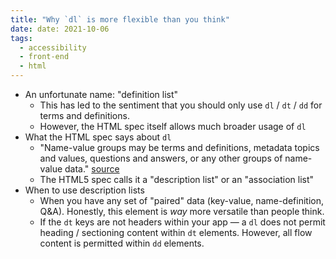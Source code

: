 ```yaml
---
title: "Why `dl` is more flexible than you think"
date: date: 2021-10-06
tags:
  - accessibility
  - front-end
  - html
---
```


<!--
SEO research:

-->

- An unfortunate name: "definition list"
  - This has led to the sentiment that you should only use `dl` / `dt` / `dd` for terms and definitions.
  - However, the HTML spec itself allows much broader usage of `dl`
- What the HTML spec says about `dl`
  - "Name-value groups may be terms and definitions, metadata topics and values, questions and answers, or any other groups of name-value data." [source](https://html.spec.whatwg.org/multipage/grouping-content.html#the-dl-element)
  - The HTML5 spec calls it a "description list" or an "association list"
- When to use description lists
  - When you have any set of "paired" data (key-value, name-definition, Q&A). Honestly, this element is _way_ more versatile than people think.
  - If the `dt` keys are not headers within your app — a `dl` does not permit heading / sectioning content within `dt` elements. However, all flow content is permitted within `dd` elements.
